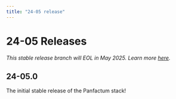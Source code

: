 ```yaml
---
title: "24-05 release"
---
```


# 24-05 Releases

_This stable release branch will EOL in May 2025. Learn more [here](/docs/24-05/guides/versioning/releases)._

## 24-05.0

The initial stable release of the Panfactum stack!
